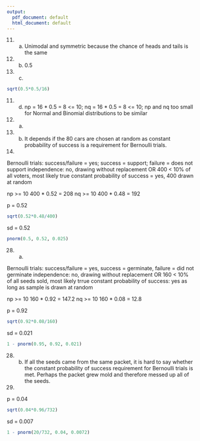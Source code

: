 ```yaml
---
output:
  pdf_document: default
  html_document: default
---
```


11. a. Unimodal and symmetric because the chance of heads and tails is the same
11. b. 0.5
11. c.
```r
sqrt(0.5*0.5/16)
```
11. d. np = 16 * 0.5 = 8 <= 10; nq = 16 * 0.5 = 8 <= 10; np and nq too small for Normal and Binomial distributions to be similar

17. a.
17. b. It depends if the 80 cars are chosen at random as constant probability of success is a requirement for Bernoulli trials.

27.

Bernoulli trials:
success/failure = yes; success = support; failure = does not support
independence: no, drawing without replacement
OR
400 < 10% of all voters, most likely true
constant probability of success = yes, 400 drawn at random

np >= 10
400 * 0.52 = 208
nq >= 10
400 * 0.48 = 192

p = 0.52
```r
sqrt(0.52*0.48/400)
```
sd = 0.52
```r
pnorm(0.5, 0.52, 0.025)
```

28. a.

Bernoulli trials:
success/failure = yes, success = germinate, failure = did not germinate
independence: no, drawing without replacement
OR
160 < 10% of all seeds sold, most likely trrue
constant probability of success: yes as long as sample is drawn at random

np >= 10
160 * 0.92 = 147.2
nq >= 10
160 * 0.08 = 12.8

p = 0.92
```r
sqrt(0.92*0.08/160)
```
sd = 0.021
```r
1 - pnorm(0.95, 0.92, 0.021)
```
28. b. If all the seeds came from the same packet, it is hard to say whether the constant probability of success requirement for Bernoulli trials is met. Perhaps the packet grew mold and therefore messed up all of the seeds.

30.

p = 0.04
```r
sqrt(0.04*0.96/732)
```
sd = 0.007
```r
1 - pnorm(20/732, 0.04, 0.0072)
```